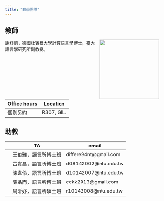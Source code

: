 ```yaml
---
title: "教學團隊"
---
```


## 教師

![](images/me2022.jpg){style="float:right;padding: 0 0 0 10px;" fig-alt="Headshot of Dr. Shu-Kai Hsieh" width="195"}

謝舒凱，德國杜賓根大學計算語言學博士，臺大語言學研究所副教授。

| Office hours | Location   |
|--------------|------------|
| 個別另約     | R307, GIL. |

## 助教

|     | TA                 | email |
|:---:|--------------------|-------|
|     | 王伯雅，語言所博士班 |   differe94nt@gmail.com   |
|     | 古貿昌，語言所博士班 |   d08142002@ntu.edu.tw    |
|     | 陳韋伶，語言所博士班 |   d10142007@ntu.edu.tw    |
|     | 陳品而，語言所博士班 |   cckk2913@gmail.com      |
|     | 周昕妤，語言所碩士班 |   r10142008@ntu.edu.tw    |
